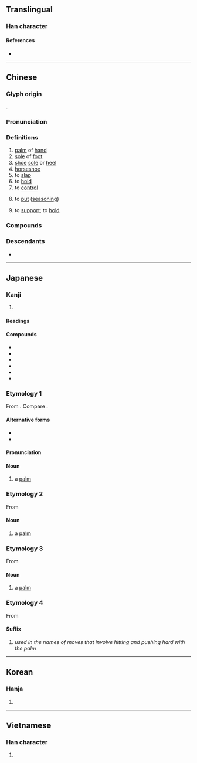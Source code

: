 {{character info/new}}
==Translingual==

===Han character===
{{Han char|rn=64|rad=手|as=08|sn=12|four=90502|canj=FBRQ|ids=⿱尚手}}

====References====
* {{Han ref|kx=0437.050|dkj=12248|dj=0786.130|hdz=31889.020|uh=638C|ud=25484|bh=B478|bd=46200}}

----

==Chinese==
{{zh-forms}}

===Glyph origin===
{{Han etym}}
{{Han compound|尚|手|ls=psc|c1=p|c2=s}}.

===Pronunciation===
{{zh-pron
|m=zhǎng
|m-s=zang3
|c=zoeng2
|c-t=
|g=
|h=pfs=chóng
|j=
|md=ciēng/ciōng
|md_note=ciēng - vernacular (“finger”); ciōng - literary
|mn=xm,qz,tp,kh,tc,hc,lk,sx,yl,km,mg:chiúⁿ/zz,tn:chióⁿ/xm,qz,lk,sx,km:chńg/zz,tp,kh,tn,tc,hc,yl,mg:chéng/mg:chín/xm,qz,tw:chióng/xm,zz,twv:chiáng
|mn_note=chiúⁿ/chióⁿ - vernacular (“palm”); chńg/chéng/chín - vernacular (“finger”, often written as {{zh-l|*指}}, e.g. {{zh-l|*掌甲}}, {{zh-l|*掌頭仔}}); chióng/chiáng - literary
|mn-t=zion2/ziên2
|mn-t_note=zion2 - Shantou; ziên2 - Chaozhou
|w=2tsaan
|x=
|mc=y
|oc=y
|cat=n,v
}}

===Definitions===
{{zh-hanzi}}

# [[palm]] of [[hand]]
# [[sole]] of [[foot]]
# [[shoe]] [[sole]] or [[heel]]
# [[horseshoe]]
# to [[slap]]
# to [[hold]]
# to [[control]]
# {{lb|zh|dialectal Mandarin}} to [[put]] ([[seasoning]])
# {{lb|zh|Sichuanese}} to [[support]]; to [[hold]]

===Compounds===
{{zh-der|主掌|仙人掌|合掌|執掌|巴掌|手掌|掌上壓|掌上明珠|掌上電腦|掌中戲|掌事|掌勺|掌勺儿|掌印|掌嘴|掌子|掌子面|掌廚|掌心|掌控|掌握|掌握電腦|掌摑|掌擊|掌故|掌案兒的|掌櫃|掌櫃的|掌權|掌灶|掌燈|掌班|掌璽大臣|掌璽官|掌相|掌秤|掌管|掌紋|掌聲|掌聲雷動|掌舵|掌鍋|掌門|掌門人|掌鞭|掌鞭的|掌骨|接掌|揚掌|熊掌|穿掌|蘭花掌|馬掌|鼓掌}}

===Descendants===
* {{desc|bor=1|mn|зан|id=sole|gloss=[[sole]]}}

----

==Japanese==
===Kanji===
{{ja-kanji|grade=c|rs=手08}}

# {{defn|lang=ja|sort=手08}}

====Readings====
{{ja-readings
|goon=しょう<しやう
|kanon=しょう<しやう
|kun=てのひら-, たなごころ-, たなそこ-, つかさど-る
}}

====Compounds====
* {{ja-l|掌握}}
* {{ja-l|掌鞅}}
* {{ja-l|掌管}}
* {{ja-l|掌故}}
* {{ja-l|掌中}}
* {{ja-l|掌典}}

===Etymology 1===
{{ja-kanjitab|てのひら|yomi=k}}
From {{af|ja|手|の|平|tr1=te|t1=[[hand]]|tr2=no|pos2=possessive particle|tr3=hira|t3=[[flat]]|sort=てのひら}}. Compare {{noncog|en|flat of one's hand}}.

====Alternative forms====
* {{ja-l|手の平}}
* {{ja-l|手のひら}}

====Pronunciation====
{{ja-pron|acc=2|acc2=1|y=k|てのひら}}

====Noun====
{{ja-noun|て の ひら}}

# {{lb|ja|anatomy|sort=てのひら}} a [[palm]]

{{cln|ja|basic words|sort=てのひら}}

===Etymology 2===
{{ja-kanjitab|たなうら|yomi=k|sort=てのひら}}
From {{af|ja|手|な|裏|tr1=ta|tr2=na|tr3=ura|t1=[[hand]]|t3=[[back]] [[side]]; [[bottom]] side; [[face-down]] side; [[palmar]]/[[plantar]] side|sort=てのひら|pos2=archaic possessive particle}}

====Noun====
{{ja-noun|たなうら}}

# {{lb|ja|anatomy|sort=てのひら}} a [[palm]]

===Etymology 3===
{{ja-kanjitab|たなごころ|yomi=k|sort=てのひら|r=y}}
From {{af|ja|手|な|心|tr1=ta|tr2=na|tr3=kokoro|t1=[[hand]]|t3=[[heart]]; [[inside]]|sort=てのひら|pos2=archaic possessive particle}}

====Noun====
{{ja-noun|たなごころ}}

# {{lb|ja|anatomy|sort=てのひら}} a [[palm]]

===Etymology 4===
{{ja-kanjitab|しょう|yomi=o}}
From {{der|ja|ltc|-|sort=しょう}} {{ltc-l|掌}}

====Suffix====
{{ja-pos|suffix|しょう|hhira=しやう}}

# {{lb|ja|martial arts|sort=しょう}} ''used in the names of moves that involve hitting and pushing hard with the palm''

{{cln|ja|words with multiple readings}}
----

==Korean==

===Hanja===
{{ko-hanja|hangeul=장|eumhun=|rv=jang|mr=chang|y=cang}}

# {{defn|lang=ko|sort=手08}}

----

==Vietnamese==

===Han character===
{{vi-hantu|[[chưởng]]|rs=手08}}

# {{defn|lang=vi|sort=手08}}
